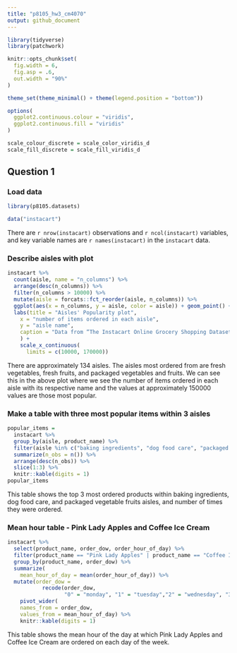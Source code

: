 ```yaml
---
title: "p8105_hw3_cm4070"
output: github_document
---
```


```r
library(tidyverse)
library(patchwork)

knitr::opts_chunk$set(
  fig.width = 6,
  fig.asp = .6, 
  out.width = "90%"
)

theme_set(theme_minimal() + theme(legend.position = "bottom"))

options( 
  ggplot2.continuous.colour = "viridis", 
  ggplot2.continuous.fill = "viridis"
)

scale_colour_discrete = scale_color_viridis_d
scale_fill_discrete = scale_fill_viridis_d
```

## Question 1

### Load data

```r
library(p8105.datasets)

data("instacart") 
```

There are `r nrow(instacart)` observations and `r ncol(instacart)` variables, and key variable names are `r names(instacart)` in the `instacart` data. 

### Describe aisles with plot

```r
instacart %>% 
  count(aisle, name = "n_columns") %>% 
  arrange(desc(n_columns)) %>% 
  filter(n_columns > 10000) %>% 
  mutate(aisle = forcats::fct_reorder(aisle, n_columns)) %>% 
  ggplot(aes(x = n_columns, y = aisle, color = aisle)) + geom_point() +
  labs(title = "Aisles' Popularity plot", 
    x = "number of items ordered in each aisle",
    y = "aisle name",
    caption = "Data from “The Instacart Online Grocery Shopping Dataset 2017"
    ) +
    scale_x_continuous(
      limits = c(10000, 170000))
```

There are approximately 134 aisles. The aisles most ordered from are fresh vegetables, fresh fruits, and packaged vegetables and fruits. We can see this in the above plot where we see the number of items ordered in each aisle with its respective name and the values at approximately 150000 values are those most popular.

### Make a table with three most popular items within 3 aisles 

```r
popular_items =
  instacart %>%
  group_by(aisle, product_name) %>% 
  filter(aisle %in% c("baking ingredients", "dog food care", "packaged vegetables fruits")) %>%
  summarize(n_obs = n()) %>%
  arrange(desc(n_obs)) %>%
  slice(1:3) %>%
  knitr::kable(digits = 1)
popular_items
```

This table shows the top 3 most ordered products within baking ingredients, dog food care, and packaged vegetable fruits aisles, and number of times they were ordered.

### Mean hour table - Pink Lady Apples and Coffee Ice Cream

```r
instacart %>%
  select(product_name, order_dow, order_hour_of_day) %>%
  filter(product_name == "Pink Lady Apples" | product_name == "Coffee Ice Cream") %>%
  group_by(product_name, order_dow) %>%
  summarize(
    mean_hour_of_day = mean(order_hour_of_day)) %>%
  mutate(order_dow = 
           recode(order_dow,
                  "0" = "monday", "1" = "tuesday","2" = "wednesday", "3" = "thursday", "4" = "friday", "5" = "saturday","6" = "sunday")) %>%
    pivot_wider(
    names_from = order_dow,
    values_from = mean_hour_of_day) %>%
    knitr::kable(digits = 1)
```

This table shows the mean hour of the day at which Pink Lady Apples and Coffee Ice Cream are 
ordered  on each day of the week. 
